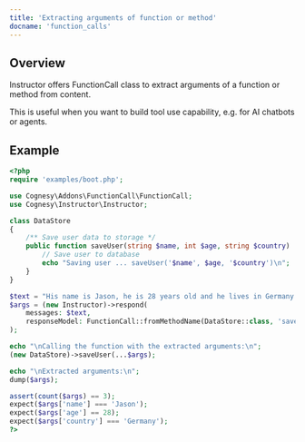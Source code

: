 ```yaml
---
title: 'Extracting arguments of function or method'
docname: 'function_calls'
---
```


## Overview

Instructor offers FunctionCall class to extract arguments of a function
or method from content.

This is useful when you want to build tool use capability, e.g. for AI
chatbots or agents.


## Example

```php
<?php
require 'examples/boot.php';

use Cognesy\Addons\FunctionCall\FunctionCall;
use Cognesy\Instructor\Instructor;

class DataStore
{
    /** Save user data to storage */
    public function saveUser(string $name, int $age, string $country) : void {
        // Save user to database
        echo "Saving user ... saveUser('$name', $age, '$country')\n";
    }
}

$text = "His name is Jason, he is 28 years old and he lives in Germany.";
$args = (new Instructor)->respond(
    messages: $text,
    responseModel: FunctionCall::fromMethodName(DataStore::class, 'saveUser'),
);

echo "\nCalling the function with the extracted arguments:\n";
(new DataStore)->saveUser(...$args);

echo "\nExtracted arguments:\n";
dump($args);

assert(count($args) == 3);
expect($args['name'] === 'Jason');
expect($args['age'] == 28);
expect($args['country'] === 'Germany');
?>
```
